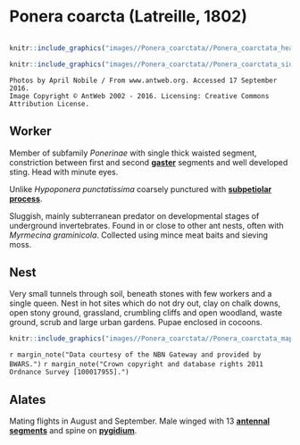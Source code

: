 # **Ponera coarcta** (Latreille, 1802)

```marginfigure
```

```r
knitr::include_graphics("images//Ponera_coarctata//Ponera_coarctata_head.jpg")
```

```r
knitr::include_graphics("images//Ponera_coarctata//Ponera_coarctata_side.jpg")
```
```block
Photos by April Nobile / From www.antweb.org. Accessed 17 September 2016.
Image Copyright © AntWeb 2002 - 2016. Licensing: Creative Commons Attribution License.
```

## Worker
Member of subfamily *Ponerinae* with single thick waisted segment, constriction between first and second **[gaster](#glossary)** segments and well developed sting. Head with minute eyes.

Unlike *Hypoponera punctatissima* coarsely punctured with **[subpetiolar process](#glossary)**.

Sluggish, mainly subterranean predator on developmental stages of underground invertebrates. Found in or close to other ant nests, often with *Myrmecina graminicola*. Collected using mince meat baits and sieving moss.

## Nest
Very small tunnels through soil, beneath stones with few workers and a single queen. Nest in hot sites which do not dry out, clay on chalk downs, open stony ground, grassland, crumbling cliffs and open woodland, waste ground, scrub and large urban gardens. Pupae enclosed in cocoons.

```r
knitr::include_graphics("images//Ponera_coarctata//Ponera_coarctata_map.png")
```
`r margin_note("Data courtesy of the NBN Gateway and provided by BWARS.")`
`r margin_note("Crown copyright and database rights 2011 Ordnance Survey [100017955].")`

## Alates
Mating flights in August and September. Male winged with 13 **[antennal segments](#glossary)** and spine on **[pygidium](#glossary)**.

\pagebreak